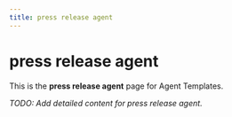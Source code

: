 ```yaml
---
title: press release agent
---
```


# press release agent

This is the **press release agent** page for Agent Templates.

_TODO: Add detailed content for press release agent._
